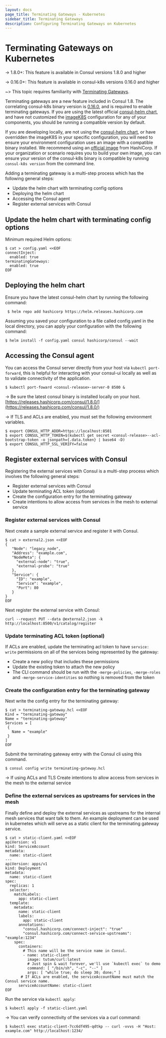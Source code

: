 ```yaml
---
layout: docs
page_title: Terminating Gateways - Kubernetes
sidebar_title: Terminating Gateways
description: Configuring Terminating Gateways on Kubernetes
---
```


# Terminating Gateways on Kubernetes

-> 1.8.0+: This feature is available in Consul versions 1.8.0 and higher

-> 0.16.0+: This feature is available in consul-k8s versions 0.16.0 and higher

~> This topic requires familiarity with [Terminating Gateways](https://www.consul.io/docs/connect/terminating-gateway).

Terminating gateways are a new feature included in Consul 1.8. The correlating consul-k8s binary version is
[0.16.0](https://github.com/hashicorp/consul-k8s/blob/master/CHANGELOG.md#0160-june-17-2020), and is required to enable
terminating gateways. If you are using the latest official [consul-helm chart](https://github.com/hashicorp/consul-helm),
and have not customized the [imageK8S](https://www.consul.io/docs/k8s/helm#v-global-imagek8s) configuration for any of
your components, you should be running a compatible version by default.

If you are developing locally, are not using the [consul-helm chart](https://github.com/hashicorp/consul-helm), or have
overridden the imageK8S in your specific configuration, you will need to ensure your environment configuration uses an
image with a compatible binary installed. We recommend using an [official image](https://hub.docker.com/r/hashicorp/consul-k8s)
from HashiCorp. If your organization or scenario requires you to build your own image, you can ensure your version of
the consul-k8s binary is compatible by running `consul-k8s version` from the command line.

Adding a terminating gateway is a multi-step process which has the following general steps:

* Update the helm chart with terminating config options
* Deploying the helm chart
* Accessing the Consul agent
* Register external services with Consul

## Update the helm chart with terminating config options

Minimum required Helm options:

```shell-session
$ cat > config.yaml <<EOF
connectInject:
  enabled: true
terminatingGateways:
  enabled: true
EOF
```

## Deploying the helm chart

Ensure you have the latest consul-helm chart by running the following command:

```shell-session
 $ helm repo add hashicorp https://helm.releases.hashicorp.com
```

Assuming you saved your configuration to a file called config.yaml in the local directory, you can apply your configuration with the following command:

```shell-session
$ helm install -f config.yaml consul hashicorp/consul --wait
```

## Accessing the Consul agent

You can access the Consul server directly from your host via `kubectl port-forward`, this is helpful for interacting with your consul-ui locally as well as to validate connectivity of the application.

```shell-session
$ kubectl port-foward <consul-release>-server-0 8500 &
```

-> Be sure the latest consul binary is installed locally on your host.
[https://releases.hashicorp.com/consul/1.8.0/](https://releases.hashicorp.com/consul/1.8.0/)

-> If TLS and ACLs are enabled, you must set the following environment variables.

```shell-session
$ export CONSUL_HTTP_ADDR=https://localhost:8501
$ export CONSUL_HTTP_TOKEN=$(kubectl get secret <consul-release>--acl-bootstrap-token -o jsonpath={.data.token} | base64 -D)
$ export CONSUL_HTTP_SSL_VERIFY=false
```

## Register external services with Consul

Registering the external services with Consul is a multi-step process which involves the following general steps:
* Register external services with Consul
* Update terminating ACL token (optional)
* Create the configuration entry for the terminating gateway
* Create intentions to allow access from services in the mesh to external service


### Register external services with Consul
Next create a sample external service and register it with Consul.
```shell-session
$ cat > external2.json <<EOF
{
   "Node": "legacy_node",
   "Address": "example.com",
   "NodeMeta": {
     "external-node": "true",
     "external-probe": "true"
   },
   "Service": {
     "ID": "example",
     "Service": "example",
     "Port": 80
   }
}
EOF
```

Next register the external service with Consul:
```shell-session
curl --request PUT --data @external2.json -k http://localhost:8500/v1/catalog/register
```

### Update terminating ACL token (optional)
If ACLs are enabled, update the terminating acl token to have `service: write` permissions on all of the services
being represented by the gateway:
* Create a new policy that includes these permissions
* Update the existing token to attach the new policy
* The CLI command should be run with the `-merge-policies`, `-merge-roles` and `-merge-service-identities` so
nothing is removed from the token

### Create the configuration entry for the terminating gateway
Next write the config entry for the terminating gateway:
```shell-session
$ cat > terminating-gateway.hcl <<EOF
Kind = "terminating-gateway"
Name = "terminating-gateway"
Services = [
 {
   Name = "example"
 }
]
EOF
```

Submit the terminating gateway entry with the Consul cli using this command.

```shell-session
$ consul config write terminating-gateway.hcl
```


-> If using ACLs and TLS
Create intentions to allow access from services in the mesh to the external service

### Define the external services as upstreams for services in the mesh
Finally define and deploy the external services as upstreams for the internal mesh services that want talk to them.
An example deployment can be used in kubernetes which will serve as a static client for the terminating gateway service.

```shell-session
$ cat > static-client.yaml <<EOF
apiVersion: v1
kind: ServiceAccount
metadata:
  name: static-client
---
apiVersion: apps/v1
kind: Deployment
metadata:
  name: static-client
spec:
  replicas: 1
  selector:
    matchLabels:
      app: static-client
  template:
    metadata:
      name: static-client
      labels:
        app: static-client
      annotations:
        "consul.hashicorp.com/connect-inject": "true"
        "consul.hashicorp.com/connect-service-upstreams": "example:1234"
    spec:
      containers:
        # This name will be the service name in Consul.
        - name: static-client
          image: tutum/curl:latest
          # Just spin & wait forever, we'll use `kubectl exec` to demo
          command: [ "/bin/sh", "-c", "--" ]
          args: [ "while true; do sleep 30; done;" ]
       # If ACLs are enabled, the serviceAccountName must match the Consul service name.
      serviceAccountName: static-client
EOF
```

Run the service via `kubectl apply`:
```shell-session
$ kubectl apply -f static-client.yaml
```

-> You can verify connectivity of the services via a curl command:
```shell-session
$ kubectl exec static-client-7cc6df495-qdtkp -- curl -vvvs -H "Host: example.com" http://localhost:1234/
```
